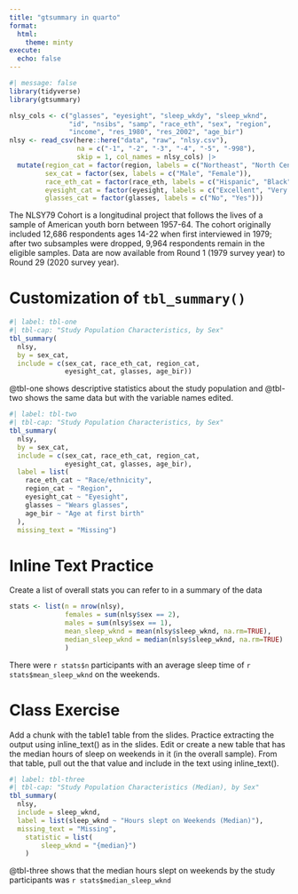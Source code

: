 ```yaml
---
title: "gtsummary in quarto"
format: 
  html:
    theme: minty
execute:
  echo: false
---
```


```r
#| message: false
library(tidyverse)
library(gtsummary)
```


```r
nlsy_cols <- c("glasses", "eyesight", "sleep_wkdy", "sleep_wknd", 
               "id", "nsibs", "samp", "race_eth", "sex", "region", 
               "income", "res_1980", "res_2002", "age_bir")
nlsy <- read_csv(here::here("data", "raw", "nlsy.csv"), 
                 na = c("-1", "-2", "-3", "-4", "-5", "-998"),
                 skip = 1, col_names = nlsy_cols) |> 
  mutate(region_cat = factor(region, labels = c("Northeast", "North Central", "South", "West")),
         sex_cat = factor(sex, labels = c("Male", "Female")),
         race_eth_cat = factor(race_eth, labels = c("Hispanic", "Black", "Non-Black, Non-Hispanic")),
         eyesight_cat = factor(eyesight, labels = c("Excellent", "Very good", "Good", "Fair", "Poor")),
         glasses_cat = factor(glasses, labels = c("No", "Yes"))) 
```

The NLSY79 Cohort is a longitudinal project that follows the lives of a sample of American youth born between 1957-64. The cohort originally included 12,686 respondents ages 14-22 when first interviewed in 1979; after two subsamples were dropped, 9,964 respondents remain in the eligible samples. Data are now available from Round 1 (1979 survey year) to Round 29 (2020 survey year).

# Customization of `tbl_summary()`

```r
#| label: tbl-one
#| tbl-cap: "Study Population Characteristics, by Sex"
tbl_summary(
  nlsy,
  by = sex_cat,
  include = c(sex_cat, race_eth_cat, region_cat,
              eyesight_cat, glasses, age_bir))
```

@tbl-one shows descriptive statistics about the study population and @tbl-two shows the same data but with the variable names edited.


```r
#| label: tbl-two
#| tbl-cap: "Study Population Characteristics, by Sex"
tbl_summary(
  nlsy,
  by = sex_cat,
  include = c(sex_cat, race_eth_cat, region_cat,
              eyesight_cat, glasses, age_bir),
  label = list(
    race_eth_cat ~ "Race/ethnicity",
    region_cat ~ "Region",
    eyesight_cat ~ "Eyesight",
    glasses ~ "Wears glasses",
    age_bir ~ "Age at first birth"
  ),
  missing_text = "Missing")
```

# Inline Text Practice
Create a list of overall stats you can refer to in a summary of the data

``` r
stats <- list(n = nrow(nlsy),
              females = sum(nlsy$sex == 2),
              males = sum(nlsy$sex == 1),
              mean_sleep_wknd = mean(nlsy$sleep_wknd, na.rm=TRUE),
              median_sleep_wknd = median(nlsy$sleep_wknd, na.rm=TRUE)
              )
```

There were `r stats$n` participants with an average sleep time of `r stats$mean_sleep_wknd` on the weekends. 


# Class Exercise 

Add a chunk with the table1 table from the slides.
Practice extracting the output using inline_text() as in the slides.
Edit or create a new table that has the median hours of sleep on weekends in it (in the overall sample).
From that table, pull out the that value and include in the text using inline_text().

```r
#| label: tbl-three
#| tbl-cap: "Study Population Characteristics (Median), by Sex"
tbl_summary(
  nlsy,
  include = sleep_wknd,
  label = list(sleep_wknd ~ "Hours slept on Weekends (Median)"),
  missing_text = "Missing",
	statistic = list(
		sleep_wknd = "{median}")
	)
```

@tbl-three shows that the median hours slept on weekends by the study participants was `r stats$median_sleep_wknd`
